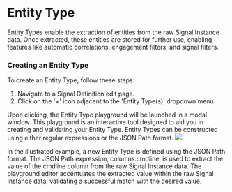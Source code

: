 # Entity Type

Entity Types enable the extraction of entities from the raw Signal Instance data. Once extracted, these entities are stored for further use, enabling features like automatic correlations, engagement filters, and signal filters.

### Creating an Entity Type

To create an Entity Type, follow these steps:

1. Navigate to a Signal Definition edit page.
2. Click on the '+' icon adjacent to the 'Entity Type(s)' dropdown menu.

Upon clicking, the Entity Type playground will be launched in a modal window. This playground is an interactive tool designed to aid you in creating and validating your Entity Type. Entity Types can be constructed using either regular expressions or the JSON Path format.
![](/img/admin-ui-signal-entity-tyoe.png)

In the illustrated example, a new Entity Type is defined using the JSON Path format. The JSON Path expression, columns.cmdline, is used to extract the value of the cmdline column from the raw Signal Instance data. The playground editor accentuates the extracted value within the raw Signal Instance data, validating a successful match with the desired value.

